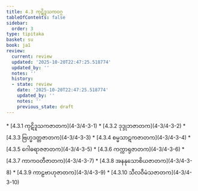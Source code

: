```yaml
---
title: 4.3 ကုဋိဒူသကဝဂ္ဂ
tableOfContents: false
sidebar:
  order: 3
type: tipitaka
basket: su
book: ja1
review:
  current: review
  updated: '2025-10-20T22:47:25.518774'
  updated_by: ''
  notes: ''
  history:
  - state: review
    date: '2025-10-20T22:47:25.518774'
    updated_by: ''
    notes: ''
    previous_state: draft
---
```



<DynamicBreadcrumb />


<ReviewStatus review={frontmatter.review} showDetails={true} />

<HypothesisAnnotation frontmatter={frontmatter} />



<TableOfContents book="ja1" section="4.3">
* [4.3.1 ကုဋိဒူသကဇာတက](4-3/4-3-1)
* [4.3.2 ဒုဒ္ဒုဘဇာတက](4-3/4-3-2)
* [4.3.3 ဗြဟ္မဒတ္တဇာတက](4-3/4-3-3)
* [4.3.4 စမ္မသာဋကဇာတက](4-3/4-3-4)
* [4.3.5 ဂေါဓရာဇဇာတက](4-3/4-3-5)
* [4.3.6 ကက္ကာရုဇာတက](4-3/4-3-6)
* [4.3.7 ကာကဝတီဇာတက](4-3/4-3-7)
* [4.3.8 အနနုသောစိယဇာတက](4-3/4-3-8)
* [4.3.9 ကာဠဗာဟုဇာတက](4-3/4-3-9)
* [4.3.10 သီလဝီမံသဇာတက](4-3/4-3-10)
</TableOfContents>